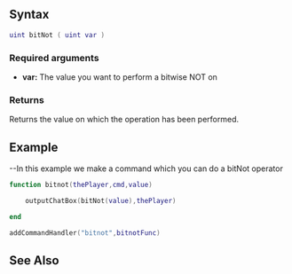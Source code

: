 {{Server client function}}

{{New feature/item|3.0132|1.3.2|5340|
This function performs a bitwise NOT on an (unsigned) 32-bit [[/Int.md|integer]]. See [http://en.wikipedia.org/wiki/Bitwise_operation#NOT Bitwise operation] for more details.
}}

==Syntax==
<syntaxhighlight lang="lua">
uint bitNot ( uint var )
</syntaxhighlight>

===Required arguments===
*'''var:''' The value you want to perform a bitwise NOT on

===Returns===
Returns the value on which the operation has been performed.

==Example==
<section name="server" class="server" show="true">
--In this example we make a command which you can do a bitNot operator
<syntaxhighlight lang="lua">
function bitnot(thePlayer,cmd,value)

    outputChatBox(bitNot(value),thePlayer)

end

addCommandHandler("bitnot",bitnotFunc)
</syntaxhighlight>
</section>

==See Also==
{{Bit_functions}}
